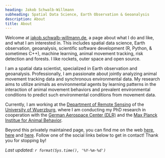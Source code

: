 ```yaml
---
heading: Jakob Schwalb-Willmann
subheading: Spatial Data Science, Earth Observation & Geoanalysis
description: About
title: About
---
```


Welcome at [jakob.schwalb-willmann.de](http://jakob.schwalb-willmann.de), a page about what I do and like, and what I am interested in. This includes spatial data science, Earth observation, geoanalysis, scientific software development (R, Python, & sometimes C++), machine learning, animal movement tracking, risk detection and forests. I like rockets, outer space and open source.

I am a spatial data scientist, specialized in Earth observation and geoanalysis. Professionally, I am passionate about jointly analyzing animal movement tracking data and synchronous environmental data. My research aims to utilize animals as environmental agents by learning patterns in the interaction of animal movement behaviors and prevalent environmental conditions to predict such environmental conditions from movement data.

Currently, I am working at the [Department of Remote Sensing](https://www.geographie.uni-wuerzburg.de/en/fernerkundung/startseite/) of the [University of Wuerzburg](https://www.uni-wuerzburg.de/en/home/), where I am conducting my PhD research in cooperation with the [German Aerospace Center (DLR)](https://www.dlr.de/eoc/en/desktopdefault.aspx/tabid-5227/) and the [Max Planck Institue for Animal Behavior](https://www.ab.mpg.de/).

Beyond this privately maintained page, you can find me on the web [here](https://www.geographie.uni-wuerzburg.de/fernerkundung/personen/jakob-schwalb-willmann-msc/), [here](http://eagle-science.org/schwalb-willmann/) and [here](http://students.eagle-science.org/students/students-2016/jakob-schwalb-willmann/). Follow one of the social links below to get in contact! Thank you for stopping by!

*Last updated: `r format(Sys.time(), '%Y-%m-%d')`*